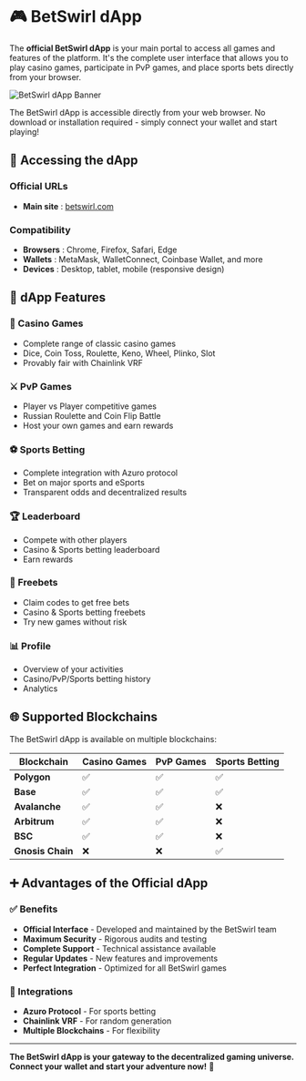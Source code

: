 
# 🎮 BetSwirl dApp

The **official BetSwirl dApp** is your main portal to access all games and features of the platform. It's the complete user interface that allows you to play casino games, participate in PvP games, and place sports bets directly from your browser.

<Image 
  src="/img/headers/dapp.png" 
  alt="BetSwirl dApp Banner" 
  width={1200} 
  height={300} 
  className="w-full rounded-lg mb-6"
  priority
/>

<Callout type="info">
  The BetSwirl dApp is accessible directly from your web browser. No download or installation required - simply connect your wallet and start playing!
</Callout>

## 🎯 Accessing the dApp

### **Official URLs**
- **Main site** : [betswirl.com](https://betswirl.com)

### **Compatibility**
- **Browsers** : Chrome, Firefox, Safari, Edge
- **Wallets** : MetaMask, WalletConnect, Coinbase Wallet, and more
- **Devices** : Desktop, tablet, mobile (responsive design)

## 🔗 dApp Features

### **🎲 Casino Games**
- Complete range of classic casino games
- Dice, Coin Toss, Roulette, Keno, Wheel, Plinko, Slot
- Provably fair with Chainlink VRF

### **⚔️ PvP Games**
- Player vs Player competitive games
- Russian Roulette and Coin Flip Battle
- Host your own games and earn rewards

### **⚽ Sports Betting**
- Complete integration with Azuro protocol
- Bet on major sports and eSports
- Transparent odds and decentralized results

### **🏆 Leaderboard**
- Compete with other players
- Casino & Sports betting leaderboard
- Earn rewards

### **🎁 Freebets**
- Claim codes to get free bets
- Casino & Sports betting freebets
- Try new games without risk

### **📊 Profile**
- Overview of your activities
- Casino/PvP/Sports betting history
- Analytics



## 🌐 Supported Blockchains

The BetSwirl dApp is available on multiple blockchains:

| Blockchain | Casino Games | PvP Games | Sports Betting |
|------------|--------------|-----------|----------------|
| **Polygon** | ✅ | ✅ | ✅ |
| **Base** | ✅ | ✅ | ✅ |
| **Avalanche** | ✅ | ✅ | ❌ |
| **Arbitrum** | ✅ | ✅ | ❌ |
| **BSC** | ✅ | ✅ | ❌ |
| **Gnosis Chain** | ❌ | ❌ | ✅ |


## ➕ Advantages of the Official dApp

### **✅ Benefits**
- **Official Interface** - Developed and maintained by the BetSwirl team
- **Maximum Security** - Rigorous audits and testing
- **Complete Support** - Technical assistance available
- **Regular Updates** - New features and improvements
- **Perfect Integration** - Optimized for all BetSwirl games

### **🔗 Integrations**
- **Azuro Protocol** - For sports betting
- **Chainlink VRF** - For random generation
- **Multiple Blockchains** - For flexibility

---

**The BetSwirl dApp is your gateway to the decentralized gaming universe. Connect your wallet and start your adventure now!** 🚀